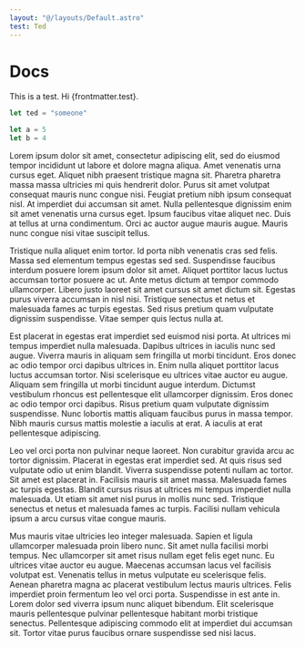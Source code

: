 ```yaml
---
layout: "@/layouts/Default.astro"
test: Ted
---
```


<div class="bg-white mt-16 p-8 space-y-4">

# Docs


This is a test. Hi {frontmatter.test}.

<CodeFile filename="src/test.ts">

```typescript
let ted = "someone"
```

</CodeFile>

```typescript {1,2} showLineNumbers
let a = 5
let b = 4
```

<TestMdx />

Lorem ipsum dolor sit amet, consectetur adipiscing elit, sed do eiusmod tempor incididunt ut labore et dolore magna
aliqua. Amet venenatis urna cursus eget. Aliquet nibh praesent tristique magna sit. Pharetra pharetra massa massa
ultricies mi quis hendrerit dolor. Purus sit amet volutpat consequat mauris nunc congue nisi. Feugiat pretium nibh ipsum
consequat nisl. At imperdiet dui accumsan sit amet. Nulla pellentesque dignissim enim sit amet venenatis urna cursus
eget. Ipsum faucibus vitae aliquet nec. Duis at tellus at urna condimentum. Orci ac auctor augue mauris augue. Mauris
nunc congue nisi vitae suscipit tellus.

Tristique nulla aliquet enim tortor. Id porta nibh venenatis cras sed felis. Massa sed elementum tempus egestas sed sed.
Suspendisse faucibus interdum posuere lorem ipsum dolor sit amet. Aliquet porttitor lacus luctus accumsan tortor posuere
ac ut. Ante metus dictum at tempor commodo ullamcorper. Libero justo laoreet sit amet cursus sit amet dictum sit.
Egestas purus viverra accumsan in nisl nisi. Tristique senectus et netus et malesuada fames ac turpis egestas. Sed risus
pretium quam vulputate dignissim suspendisse. Vitae semper quis lectus nulla at.

Est placerat in egestas erat imperdiet sed euismod nisi porta. At ultrices mi tempus imperdiet nulla malesuada. Dapibus
ultrices in iaculis nunc sed augue. Viverra mauris in aliquam sem fringilla ut morbi tincidunt. Eros donec ac odio
tempor orci dapibus ultrices in. Enim nulla aliquet porttitor lacus luctus accumsan tortor. Nisi scelerisque eu ultrices
vitae auctor eu augue. Aliquam sem fringilla ut morbi tincidunt augue interdum. Dictumst vestibulum rhoncus est
pellentesque elit ullamcorper dignissim. Eros donec ac odio tempor orci dapibus. Risus pretium quam vulputate dignissim
suspendisse. Nunc lobortis mattis aliquam faucibus purus in massa tempor. Nibh mauris cursus mattis molestie a iaculis
at erat. A iaculis at erat pellentesque adipiscing.

Leo vel orci porta non pulvinar neque laoreet. Non curabitur gravida arcu ac tortor dignissim. Placerat in egestas erat
imperdiet sed. At quis risus sed vulputate odio ut enim blandit. Viverra suspendisse potenti nullam ac tortor. Sit amet
est placerat in. Facilisis mauris sit amet massa. Malesuada fames ac turpis egestas. Blandit cursus risus at ultrices mi
tempus imperdiet nulla malesuada. Ut etiam sit amet nisl purus in mollis nunc sed. Tristique senectus et netus et
malesuada fames ac turpis. Facilisi nullam vehicula ipsum a arcu cursus vitae congue mauris.

Mus mauris vitae ultricies leo integer malesuada. Sapien et ligula ullamcorper malesuada proin libero nunc. Sit amet
nulla facilisi morbi tempus. Nec ullamcorper sit amet risus nullam eget felis eget nunc. Eu ultrices vitae auctor eu
augue. Maecenas accumsan lacus vel facilisis volutpat est. Venenatis tellus in metus vulputate eu scelerisque felis.
Aenean pharetra magna ac placerat vestibulum lectus mauris ultrices. Felis imperdiet proin fermentum leo vel orci porta.
Suspendisse in est ante in. Lorem dolor sed viverra ipsum nunc aliquet bibendum. Elit scelerisque mauris pellentesque
pulvinar pellentesque habitant morbi tristique senectus. Pellentesque adipiscing commodo elit at imperdiet dui accumsan
sit. Tortor vitae purus faucibus ornare suspendisse sed nisi lacus.

</div>
